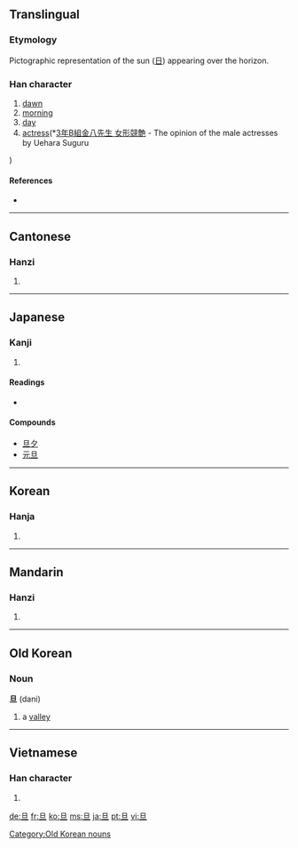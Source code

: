 {{also|蛋}}
==Translingual==

===Etymology===
Pictographic representation of the sun ([[日]]) appearing over the horizon.

===Han character===
{{Han char|rn=72|rad=日|as=01|sn=5|four=6010<sub>0</sub>|canj=日一 (AM)|ids=⿱[[日]][[一]]}}

# [[dawn]]
# [[morning]]
# [[day]]
# [[actress]](*[http://blog.goo.ne.jp/kuronyan510/e/5d3e7fc9b3060705fd5b4f99a35151bd 3年B組金八先生 女形競艶] - The opinion of the male actresses by Uehara Suguru
)

====References====
* {{Han ref|kx=0489.030|dkj=13734|dj=0850.010|hdz=21483.010|uh=65E6|ud=26086|bh=A5B9|bd=42425}}

----

==Cantonese==

===Hanzi===
{{yue-hanzi|jyut=|y=daan3}}

# {{defn|Cantonese|sort=日01}}

----

==Japanese==

===Kanji===
{{ja-kanji|grade=|rs=日01}}

# {{defn|Japanese}}

====Readings====
* {{ja-readings|on=[[たん]] (tan)|kun=[[あした]] (ashita)}}

====Compounds====
{{top2}}
* [[旦夕]]
* [[元旦]]
{{bottom2}}

----

==Korean==

===Hanja===
{{ko-hanja|hangeul=[[단]]|eumhun=|rv=dan|mr=tan|y=tan}}

# {{defn|Korean|sort=日01}}

----

==Mandarin==

===Hanzi===
{{cmn-hanzi|pin=[[dàn]] ([[dan4]]), [[gā]] ([[ga1]])|wg=tan<sup>4</sup>, ka<sup>1</sup>}}

# {{defn|Mandarin|sort=日01}}

----

==Old Korean==

===Noun===
'''旦''' (dani)

# {{Goguryeo}} a [[valley]]

[[Category:Old Korean nouns]]

----

==Vietnamese==

===Han character===
{{vi-hantu|[[đán]], [[đắn]], [[đến]]|rs=日01}}

# {{defn|Vietnamese|sort=日01}}

[[de:旦]]
[[fr:旦]]
[[ko:旦]]
[[ms:旦]]
[[ja:旦]]
[[pt:旦]]
[[vi:旦]]